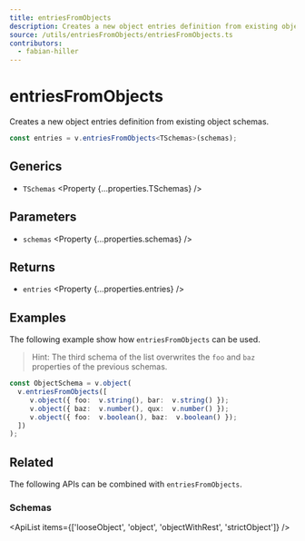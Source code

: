 ```yaml
---
title: entriesFromObjects
description: Creates a new object entries definition from existing object schemas.
source: /utils/entriesFromObjects/entriesFromObjects.ts
contributors:
  - fabian-hiller
---
```



# entriesFromObjects

Creates a new object entries definition from existing object schemas.

```ts
const entries = v.entriesFromObjects<TSchemas>(schemas);
```

## Generics

- `TSchemas` <Property {...properties.TSchemas} />

## Parameters

- `schemas` <Property {...properties.schemas} />

## Returns

- `entries` <Property {...properties.entries} />

## Examples

The following example show how `entriesFromObjects` can be used.

> Hint: The third schema of the list overwrites the `foo` and `baz` properties of the previous schemas.

```ts
const ObjectSchema = v.object(
  v.entriesFromObjects([
     v.object({ foo:  v.string(), bar:  v.string() });
     v.object({ baz:  v.number(), qux:  v.number() });
     v.object({ foo:  v.boolean(), baz:  v.boolean() });
  ])
);
```

## Related

The following APIs can be combined with `entriesFromObjects`.

### Schemas

<ApiList items={['looseObject', 'object', 'objectWithRest', 'strictObject']} />
